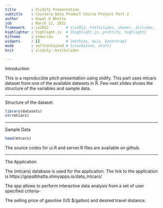 ---
title       : Slidify Presentation
subtitle    : Coursera Data Product Course Project Part 2
author      : Gopal D Bhatta
job         : March 12, 2021
framework   : io2012        # {io2012, html5slides, shower, dzslides, ...}
highlighter : highlight.js  # {highlight.js, prettify, highlight}
hitheme     : tomorrow      # 
widgets     : []            # {mathjax, quiz, bootstrap}
mode        : selfcontained # {standalone, draft}
knit        : slidify::knit2slides

---

Introduction

This is a reproducible pitch presentation using slidify. This part uses mtcars dataset from one of the available datasets in R. 
Few next slides shows the structure of the variables and sample data.

---

Structure of the dataset
```{r, echo = TRUE}
library(datasets)
str(mtcars)
```

---

Sample Data
```{r, echo = TRUE}
head(mtcars)
```
The source codes for ui.R and server.R files are available on github. 

---

The Application

The (mtcars) database is used for the application. The link to the application is https://gopalbhatta.shinyapps.io/data_mtcars/

The app allows to perform interactive data analysis from a set of user specified criteria- 

The selling price of gasoline (US $/gallon) and desired travel distance.


